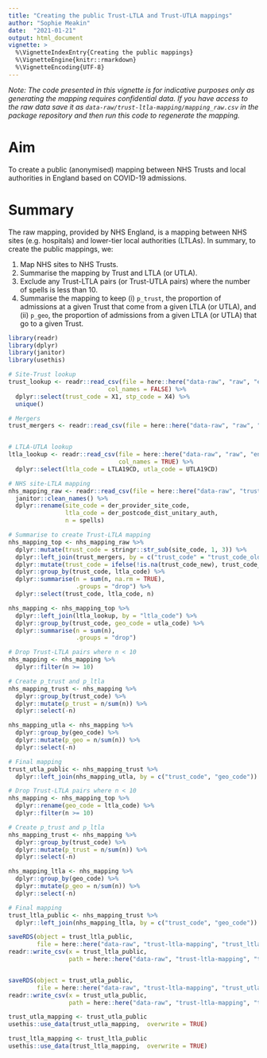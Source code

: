 ```yaml
---
title: "Creating the public Trust-LTLA and Trust-UTLA mappings"
author: "Sophie Meakin"
date:  "2021-01-21"
output: html_document
vignette: >
  %\VignetteIndexEntry{Creating the public mappings}
  %\VignetteEngine{knitr::rmarkdown}
  %\VignetteEncoding{UTF-8}
---
```




*Note: The code presented in this vignette is for indicative purposes only as generating the mapping requires confidential data. If you have access to the raw data save it as `data-raw/trust-ltla-mapping/mapping_raw.csv` in the package repository and then run this code to regenerate the mapping.*

# Aim

To create a public (anonymised) mapping between NHS Trusts and local authorities in England based on COVID-19 admissions.

# Summary

The raw mapping, provided by NHS England, is a mapping between NHS sites (e.g. hospitals) and lower-tier local authorities (LTLAs). In summary, to create the public mappings, we:

1. Map NHS sites to NHS Trusts.
2. Summarise the mapping by Trust and LTLA (or UTLA).
3. Exclude any Trust-LTLA pairs (or Trust-UTLA pairs) where the number of spells is less than 10.
4. Summarise the mapping to keep (i) `p_trust`, the proportion of admissions at a given Trust that come from a given LTLA (or UTLA), and (ii) `p_geo`, the proportion of admissions from a given LTLA (or UTLA) that go to a given Trust.


```r
library(readr)
library(dplyr)
library(janitor)
library(usethis)
```


```r
# Site-Trust lookup
trust_lookup <- readr::read_csv(file = here::here("data-raw", "raw", "england_trusts", "trust_list.csv"),
                            col_names = FALSE) %>%
  dplyr::select(trust_code = X1, stp_code = X4) %>%
  unique()

# Mergers
trust_mergers <- readr::read_csv(file = here::here("data-raw", "raw", "england_trusts", "trust_mergers.csv"), col_names = TRUE) 


# LTLA-UTLA lookup
ltla_lookup <- readr::read_csv(file = here::here("data-raw", "raw", "england_ltla", "ltla_utla_list.csv"),
                               col_names = TRUE) %>%
  dplyr::select(ltla_code = LTLA19CD, utla_code = UTLA19CD)

# NHS site-LTLA mapping
nhs_mapping_raw <- readr::read_csv(file = here::here("data-raw", "trust-ltla-mapping", "mapping_raw.csv")) %>%
  janitor::clean_names() %>%
  dplyr::rename(site_code = der_provider_site_code,
                ltla_code = der_postcode_dist_unitary_auth,
                n = spells)
```


```r
# Summarise to create Trust-LTLA mapping
nhs_mapping_top <- nhs_mapping_raw %>%
  dplyr::mutate(trust_code = stringr::str_sub(site_code, 1, 3)) %>%
  dplyr::left_join(trust_mergers, by = c("trust_code" = "trust_code_old")) %>%
  dplyr::mutate(trust_code = ifelse(!is.na(trust_code_new), trust_code_new, trust_code)) %>%
  dplyr::group_by(trust_code, ltla_code) %>%
  dplyr::summarise(n = sum(n, na.rm = TRUE),
                   .groups = "drop") %>%
  dplyr::select(trust_code, ltla_code, n)
```



```r
nhs_mapping <- nhs_mapping_top %>%
  dplyr::left_join(ltla_lookup, by = "ltla_code") %>%
  dplyr::group_by(trust_code, geo_code = utla_code) %>%
  dplyr::summarise(n = sum(n),
                   .groups = "drop")

# Drop Trust-LTLA pairs where n < 10
nhs_mapping <- nhs_mapping %>%
  dplyr::filter(n >= 10)

# Create p_trust and p_ltla
nhs_mapping_trust <- nhs_mapping %>%
  dplyr::group_by(trust_code) %>%
  dplyr::mutate(p_trust = n/sum(n)) %>% 
  dplyr::select(-n)

nhs_mapping_utla <- nhs_mapping %>%
  dplyr::group_by(geo_code) %>%
  dplyr::mutate(p_geo = n/sum(n)) %>% 
  dplyr::select(-n)

# Final mapping
trust_utla_public <- nhs_mapping_trust %>%
  dplyr::left_join(nhs_mapping_utla, by = c("trust_code", "geo_code"))
```




```r
# Drop Trust-LTLA pairs where n < 10
nhs_mapping <- nhs_mapping_top %>%
  dplyr::rename(geo_code = ltla_code) %>%
  dplyr::filter(n >= 10)

# Create p_trust and p_ltla
nhs_mapping_trust <- nhs_mapping %>%
  dplyr::group_by(trust_code) %>%
  dplyr::mutate(p_trust = n/sum(n)) %>% 
  dplyr::select(-n)

nhs_mapping_ltla <- nhs_mapping %>%
  dplyr::group_by(geo_code) %>%
  dplyr::mutate(p_geo = n/sum(n)) %>% 
  dplyr::select(-n)

# Final mapping
trust_ltla_public <- nhs_mapping_trust %>%
  dplyr::left_join(nhs_mapping_ltla, by = c("trust_code", "geo_code"))
```




```r
saveRDS(object = trust_ltla_public,
        file = here::here("data-raw", "trust-ltla-mapping", "trust_ltla_mapping_public.rds"))
readr::write_csv(x = trust_ltla_public,
                 path = here::here("data-raw", "trust-ltla-mapping", "trust_ltla_mapping_public.csv"))


saveRDS(object = trust_utla_public,
        file = here::here("data-raw", "trust-ltla-mapping", "trust_utla_mapping_public.rds"))
readr::write_csv(x = trust_utla_public,
                 path = here::here("data-raw", "trust-ltla-mapping", "trust_utla_mapping_public.csv"))

trust_utla_mapping <- trust_utla_public
usethis::use_data(trust_utla_mapping,  overwrite = TRUE)

trust_ltla_mapping <- trust_ltla_public
usethis::use_data(trust_ltla_mapping,  overwrite = TRUE)
```
